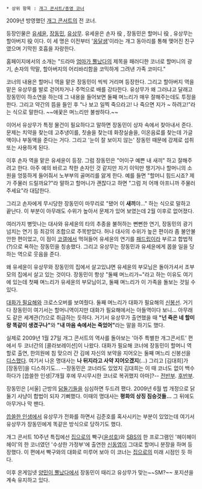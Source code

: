  * 상위 항목 : [[개그 콘서트/종영 코너]]
{{{#!html
<iframe width="420" height="315" src="//www.youtube.com/embed/L6-_wccFMI0" frameborder="0" allowfullscreen></iframe>
}}}
2009년 방영했던 [[개그 콘서트]]의 전 코너.

등장인물은 [[유세윤]], [[장동민]], [[유상무]]. 유세윤은 손자 役 , 장동민은 할머니 役 , 유상무는 할아버지 役 이다. 이 세 명은 이전부터 '[[옹달샘]]'이라는 개그 동아리를 통해 맺어진 친구였으며 기막힌 호흡을 자랑한다.

홈페이지에서의 소개는 "드라마 [[엄마가 뿔났다]]의 제목을 패러디한 코너로 할머니의 광기, 손자의 막말, 할아버지의 어리바리함을 코믹하게 그려낸 가족 코미디."

코너의 내용은 할머니 역을 맡은 장동민이 씩씩 거리며 등장한다. 그리고 할아버지 역을 맡은 유상무를 발로 걷어차거나 주먹으로 배를 강타한다. 유상무가 왜 그러냐고 달래고 장동민이 하소연을 하는데 그 내용을 들어보면 둘째 며느리가 매우 잘해주는데도 투정을 한다. 그리고 약간의 뜸을 들인 후 "나 보고 일찍 죽으라고! 나 죽으면 지가 ~ 하려고!"라는 식으로 말한다. ~~애꿎은 며느리만 불쌍하다.~~

이어서 유상무가 특정 물건이 필요하다고 말하면 장동민이 상자 속에서 찾아내서 준다. 문제는 치약을 찾는데 고추냉이를, 칫솔을 찾는데 화장실솔을, 이온음료를 찾는데 가글액이나 부동액을 준다는 거다. 그리고 '눈이 잘 보이지 않는' 장동민 때문에 강제로 섭취 또는 사용하게 된다.

이후 손자 역을 맡은 유세윤이 등장. 그럼 장동민은 "어이구 예쁜 내 새끼" 하고 잘해주려고 한다. 아주 예의 바르고 착한 손자인 것 같지만 자기 이익만 챙기거나 할머니의 소원을 엉뚱하게 들어줘서 노부부의 골머리를 앓게 한다. 예를 들면 "할머니 힘드시죠? 제가 주물러 드릴까요?"라 말하고 할머니가 괜찮다고 하면 "그럼 저 어깨 아프니까 주물러주세요"라 대답한다.

그리고 손자에게 무시당한 장동민이 마무리로 "됐어 이 '''새끼'''야..." 하는 식으로 말하고 끝난다. 이 부분이 아무래도 수위가 높아서 문제가 있어 보였는데 2월 이후로 없어졌다.

여러가지 병맛나는 대사와 유세윤의 타의 추종을 불허하는 뻔뻔한 연기, 장동민의 광기 넘치는 연기 등 최강의 조합으로 주목받았다. 허나 대사의 수위가 높은 편이라 좀 불안불안한 편이었고, 이 점이 [[코갤]]에서 먹혀들어 유세윤의 연기를 [[패드립]]이라 부르고 합법적(?)으로 욕하는 장동민을 칭송했다. 그리고 유상무는 장동민과 유세윤에게 몹쓸 일을 당하는 역으로 웃음을 준다.

왜 유세윤이 유상무와 장동민의 집에서 살고있냐면 유세윤의 부모님은 돌아가셔서 조부모의 집에서 살고 있는 것이다. 장동민이 항상 "둘째 며느리가~"라고 하는 이유도 여기에 있는데 첫째 며느리가 유세윤의 부모님이고, 둘째 며느리가 이 가족을 돌보는 것일 수 있다.

[[대화가 필요해]]와 크로스오버를 보여줬다. 둘째 며느리가 대화가 필요해의 [[신봉선]]. 거기다 장동민이 여기서는 할머니역이지만 대화가 필요해에서는 아들역이다 보니... 아무래도 같은 세계관(?)으로 취급하는 듯하다. 거기서 유상무가 출연했을 때 '''"넌 죽은 네 할미랑 똑같이 생겼구나"'''와 '''"내 마음 속에서는 죽었어"'''라는 말을 하기도 했다.

실제로 2009년 1월 27일 개그 콘서트의 역사를 돌아보는 '아주 특별한 개그콘서트' 편에서 두 코너간의 [콜라보레이션]이 나왔다. 대화가 필요해 코너에 장동민이 할머니 역할로 출연, 한의원에 침 맞으러 간 김에 자신의 보약을 지어오는 둘째 며느리 신봉선을 [[디스#s-2|디스]]했다. 여기서 나온 명대사는 '''나 뒤지라고 사약 지어오겠지'''(...) 그리고 [김대희]가 [장동민]을 디스하기도... --장동민은 코너라도 있었지 김대희는 이 때 코너도 없이 백수하다가 [씁쓸한 인생|7개월 후에 무시무시한 코너로 복귀했지 아마]?-- [http://clip.kbs.co.kr/zzim/index.php?markid=790653 전반부]. [http://clip.kbs.co.kr/zzim/index.php?markid=732234 후반부].

장동민은 [서울] 근방의 [[닭둘기]]들을 심심하면 두드려 팼다. 2009년 6월 법 개정으로 닭둘기 사냥이 합법이 되자 기뻐했다. 이때의 명대사는 '''평화의 상징 짐승것들...''' 그 뒤에도 아무거나 막 팬다.

[[씁쓸한 인생]]에서 유상무가 전화를 하면서 김준호를 혹사시키는 부분이 있었는데 여기서 유상무가 장동민에게 똑같은 방식으로 당하기도 했다.

개그 콘서트 10주년 특집에선 [[집으로(개그 콘서트)|집으로]]의 빡구([[윤성호]])와 [[SBS]]의 한 프로그램인 '헤이헤이헤이'의 한 코너였던 '수상한 가정부'에 출연한 [[신동엽]]이 그대로 할머니 분장을 하며 등장했다. 이 편에서 빡구와의 대화로 미루어 보아 이 코너는 [[집으로(개그 콘서트)|집으로]]의 미래 시점인 듯 하다.

이후 온게임넷 [[양민이 뿔났다]]에서 장동민이 때리고 유상무가 맞는~~SM?~~ 포지션을 계속 유지하고 있다.
